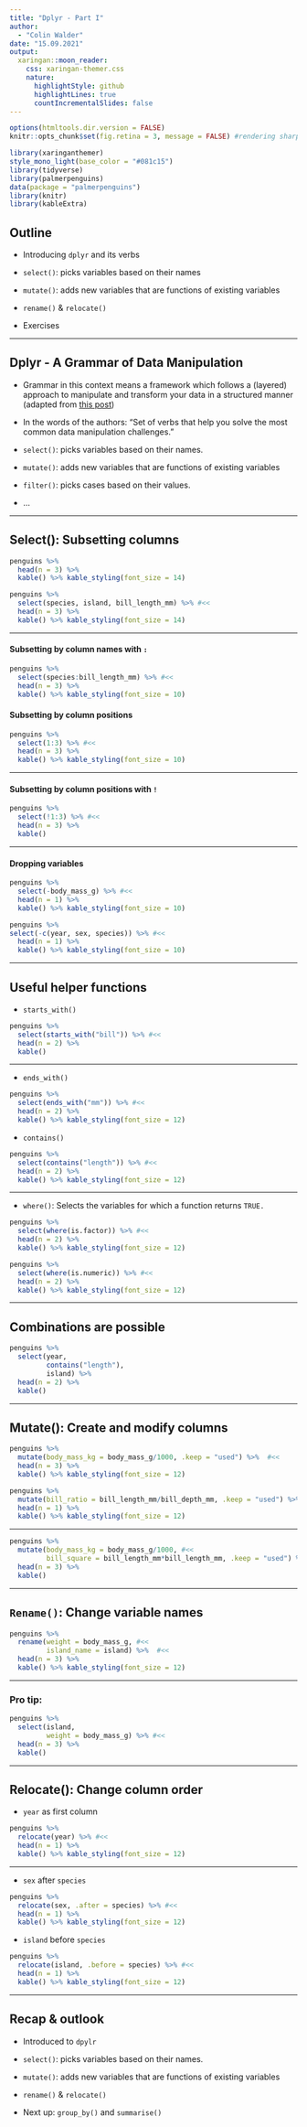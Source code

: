 ```yaml
---
title: "Dplyr - Part I"
author: 
  - "Colin Walder"
date: "15.09.2021"
output:
  xaringan::moon_reader:
    css: xaringan-themer.css
    nature:
      highlightStyle: github
      highlightLines: true
      countIncrementalSlides: false
---
```


```r
options(htmltools.dir.version = FALSE)
knitr::opts_chunk$set(fig.retina = 3, message = FALSE) #rendering sharp plots / not showing messages
```

```r
library(xaringanthemer)
style_mono_light(base_color = "#081c15")
library(tidyverse)
library(palmerpenguins)
data(package = "palmerpenguins")
library(knitr)
library(kableExtra)
```

## Outline

- Introducing `dplyr` and its verbs

- `select()`: picks variables based on their names

- `mutate()`: adds new variables that are functions of existing variables

- `rename()` & `relocate()`

- Exercises

---

## Dplyr - A Grammar of Data Manipulation

- Grammar in this context means a framework which follows a (layered) approach to manipulate and transform your data in a structured manner (adapted from [this post](https://towardsdatascience.com/a-comprehensive-guide-to-the-grammar-of-graphics-for-effective-visualization-of-multi-dimensional-1f92b4ed4149))

-	In the words of the authors: "Set of verbs that help you solve the most common data manipulation challenges."

- `select()`: picks variables based on their names.

- `mutate()`: adds new variables that are functions of existing variables

- `filter()`: picks cases based on their values.

- ...

---

## Select(): Subsetting columns

```r
penguins %>% 
  head(n = 3) %>% 
  kable() %>% kable_styling(font_size = 14)
```

```r
penguins %>% 
  select(species, island, bill_length_mm) %>% #<<
  head(n = 3) %>% 
  kable() %>% kable_styling(font_size = 14)
```

---

#### Subsetting by column names with `:` 

```r
penguins %>% 
  select(species:bill_length_mm) %>% #<<
  head(n = 3) %>% 
  kable() %>% kable_styling(font_size = 10)
```

#### Subsetting by column positions

```r
penguins %>% 
  select(1:3) %>% #<<
  head(n = 3) %>% 
  kable() %>% kable_styling(font_size = 10)
```

---

#### Subsetting by column positions with `!`

```r
penguins %>% 
  select(!1:3) %>% #<<
  head(n = 3) %>% 
  kable()
```

---

#### Dropping variables

```r
penguins %>% 
  select(-body_mass_g) %>% #<<
  head(n = 1) %>% 
  kable() %>% kable_styling(font_size = 10)
```

```r
penguins %>% 
select(-c(year, sex, species)) %>% #<<
  head(n = 1) %>% 
  kable() %>% kable_styling(font_size = 10)
```

---

## Useful helper functions

- `starts_with()`

```r
penguins %>% 
  select(starts_with("bill")) %>% #<<
  head(n = 2) %>% 
  kable()
```

---

- `ends_with()`

```r
penguins %>% 
  select(ends_with("mm")) %>% #<<
  head(n = 2) %>% 
  kable() %>% kable_styling(font_size = 12)
```

- `contains()`

```r
penguins %>% 
  select(contains("length")) %>% #<<
  head(n = 2) %>% 
  kable() %>% kable_styling(font_size = 12)
```

---

- `where()`: Selects the variables for which a function returns `TRUE.`

```r
penguins %>% 
  select(where(is.factor)) %>% #<<
  head(n = 2) %>% 
  kable() %>% kable_styling(font_size = 12)
```

```r
penguins %>% 
  select(where(is.numeric)) %>% #<<
  head(n = 2) %>% 
  kable() %>% kable_styling(font_size = 12)
```

---

## Combinations are possible

```r
penguins %>% 
  select(year,
         contains("length"),
         island) %>% 
  head(n = 2) %>% 
  kable()
```

---

## Mutate(): Create and modify columns

```r
penguins %>% 
  mutate(body_mass_kg = body_mass_g/1000, .keep = "used") %>%  #<<
  head(n = 3) %>% 
  kable() %>% kable_styling(font_size = 12)
```

```r
penguins %>% 
  mutate(bill_ratio = bill_length_mm/bill_depth_mm, .keep = "used") %>%   #<<
  head(n = 1) %>% 
  kable() %>% kable_styling(font_size = 12)
```

---

```r
penguins %>% 
  mutate(body_mass_kg = body_mass_g/1000, #<<
         bill_square = bill_length_mm*bill_length_mm, .keep = "used") %>%   #<<
  head(n = 3) %>% 
  kable()
```

---

## `Rename()`: Change variable names 

```r
penguins %>% 
  rename(weight = body_mass_g, #<<
         island_name = island) %>%  #<<
  head(n = 3) %>% 
  kable() %>% kable_styling(font_size = 12)
```

---

### Pro tip:

```r
penguins %>% 
  select(island,
         weight = body_mass_g) %>% #<<
  head(n = 3) %>% 
  kable()
```

---

## Relocate(): Change column order

- `year` as first column

```r
penguins %>% 
  relocate(year) %>% #<<
  head(n = 1) %>% 
  kable() %>% kable_styling(font_size = 12)
```

---

- `sex` after `species`

```r
penguins %>% 
  relocate(sex, .after = species) %>% #<<
  head(n = 1) %>% 
  kable() %>% kable_styling(font_size = 12)
```

- `island` before `species`

```r
penguins %>% 
  relocate(island, .before = species) %>% #<<
  head(n = 1) %>% 
  kable() %>% kable_styling(font_size = 12)
```

---

## Recap & outlook

- Introduced to `dpylr`

- `select()`: picks variables based on their names.

- `mutate()`: adds new variables that are functions of existing variables

- `rename()` & `relocate()`

- Next up: `group_by()` and `summarise()`
